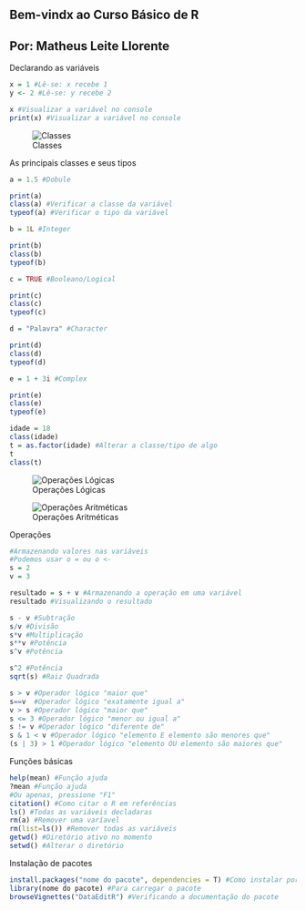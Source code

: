 Bem-vindx ao Curso Básico de R
------------------------------
Por: Matheus Leite Llorente
------------------------------
Declarando as variáveis
```{r}

x = 1 #Lê-se: x recebe 1
y <- 2 #Lê-se: y recebe 2

x #Visualizar a variável no console
print(x) #Visualizar a variável no console

```

![Classes](https://i.ibb.co/k5hhnrt/class.png)

As principais classes e seus tipos
```{r}

a = 1.5 #Dobule

print(a)
class(a) #Verificar a classe da variável
typeof(a) #Verificar o tipo da variável

b = 1L #Integer

print(b)
class(b)
typeof(b)

c = TRUE #Booleano/Logical

print(c)
class(c)
typeof(c)

d = "Palavra" #Character

print(d)
class(d)
typeof(d)

e = 1 + 3i #Complex

print(e)
class(e)
typeof(e)

idade = 18
class(idade)
t = as.factor(idade) #Alterar a classe/tipo de algo
t
class(t)


```

![Operações Lógicas](https://i.ibb.co/py2J3Qh/Operadores-l-gicos.png)

![Operações Aritméticas](https://i.ibb.co/2ycrWy9/ar.png)

Operações
```{r}

#Armazenando valores nas variáveis
#Podemos usar o = ou o <-
s = 2 
v = 3

resultado = s + v #Armazenando a operação em uma variável
resultado #Visualizando o resultado

s - v #Subtração
s/v #Divisão
s*v #Multiplicação
s**v #Potência
s^v #Potência

s^2 #Potência
sqrt(s) #Raiz Quadrada

s > v #Operador lógico "maior que"
s==v  #Operador lógico "exatamente igual a"
v > s #Operador lógico "maior que"
s <= 3 #Operador lógico "menor ou igual a"
s != v #Operador lógico "diferente de"
s & 1 < v #Operador lógico "elemento E elemento são menores que"
(s | 3) > 1 #Operador lógico "elemento OU elemento são maiores que"

```
Funções básicas
```{r}

help(mean) #Função ajuda
?mean #Função ajuda
#Ou apenas, pressione "F1" 
citation() #Como citar o R em referências
ls() #Todas as variáveis decladaras
rm(a) #Remover uma varíavel
rm(list=ls()) #Remover todas as variáveis
getwd() #Diretório ativo no momento
setwd() #Alterar o diretório

```
Instalação de pacotes
```{r}

install.packages("nome do pacote", dependencies = T) #Como instalar por cógido
library(nome do pacote) #Para carregar o pacote
browseVignettes("DataEditR") #Verificando a documentação do pacote

```

